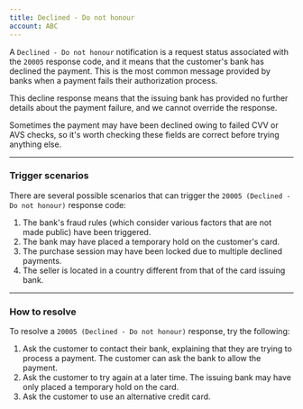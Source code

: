 ```yaml
---
title: Declined - Do not honour
account: ABC
---
```


A `Declined - Do not honour` notification is a request status associated with the `20005` response code, and it means that the customer's bank has declined the payment. This is the most common message provided by banks when a payment fails their authorization process.

<TipBox variant="info">

This decline response means that the issuing bank has provided no further details about the payment failure, and we cannot override the response.

</TipBox>
<TipBox variant="tip">

Sometimes the payment may have been declined owing to failed CVV or AVS checks, so it's worth checking these fields are correct before trying anything else.

</TipBox>

---

### Trigger scenarios

There are several possible scenarios that can trigger the `20005 (Declined - Do not honour)` response code:

1.  The bank's fraud rules (which consider various factors that are not made public) have been triggered.
2.  The bank may have placed a temporary hold on the customer's card.
3.  The purchase session may have been locked due to multiple declined payments.
4.  The seller is located in a country different from that of the card issuing bank.

---

### How to resolve

To resolve a `20005 (Declined - Do not honour)` response, try the following:

1.  Ask the customer to contact their bank, explaining that they are trying to process a payment. The customer can ask the bank to allow the payment.
2.  Ask the customer to try again at a later time. The issuing bank may have only placed a temporary hold on the card.
3.  Ask the customer to use an alternative credit card.




